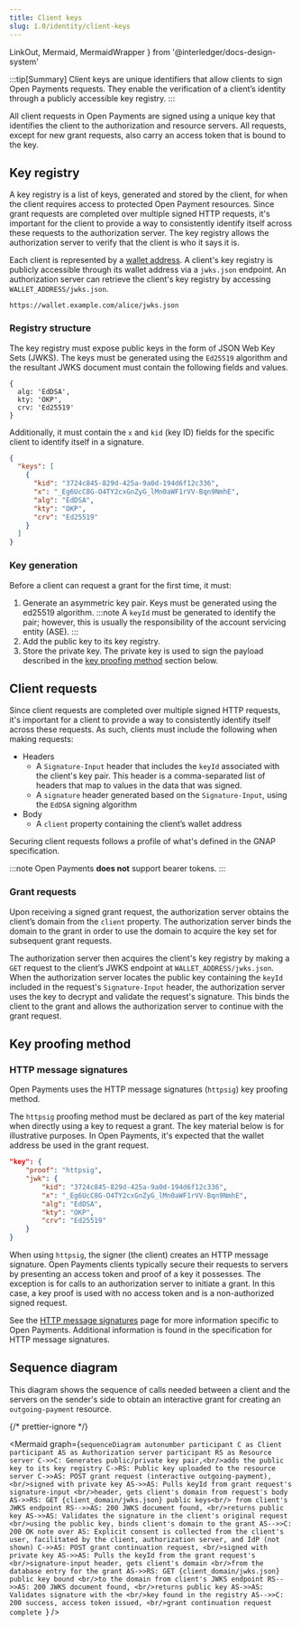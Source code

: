 ```yaml
---
title: Client keys
slug: 1.0/identity/client-keys
---
```


  LinkOut,
  Mermaid,
  MermaidWrapper
} from '@interledger/docs-design-system'

:::tip[Summary]
Client keys are unique identifiers that allow clients to sign Open Payments requests. They enable the verification of a client’s identity through a publicly accessible key registry.
:::

All client requests in Open Payments are signed using a unique key that identifies the client to the authorization and resource servers. All requests, except for new grant requests, also carry an access token that is bound to the key.

## Key registry

A key registry is a list of keys, generated and stored by the client, for when the client requires access to protected Open Payment resources. Since grant requests are completed over multiple signed HTTP requests, it's important for the client to provide a way to consistently identify itself across these requests to the authorization server. The key registry allows the authorization server to verify that the client is who it says it is.

Each client is represented by a [wallet address](/1.0/concepts/wallet-addresses). A client's key registry is publicly accessible through its wallet address via a `jwks.json` endpoint. An authorization server can retrieve the client's key registry by accessing `WALLET_ADDRESS/jwks.json`.

```http title="Example"
https://wallet.example.com/alice/jwks.json
```

### Registry structure

The key registry must expose public keys in the form of JSON Web Key Sets (JWKS). The keys must be generated using the `Ed25519` algorithm and the resultant JWKS document must contain the following fields and values.

```
{
  alg: 'EdDSA',
  kty: 'OKP',
  crv: 'Ed25519'
}
```

Additionally, it must contain the `x` and `kid` (key ID) fields for the specific client to identify itself in a signature.

```json title="Example: https://wallet.example.com/alice/jwks.json"
{
  "keys": [
    {
      "kid": "3724c845-829d-425a-9a0d-194d6f12c336",
      "x": "_Eg6UcC8G-O4TY2cxGnZyG_lMn0aWF1rVV-Bqn9NmhE",
      "alg": "EdDSA",
      "kty": "OKP",
      "crv": "Ed25519"
    }
  ]
}
```

### Key generation

Before a client can request a grant for the first time, it must:

1. Generate an asymmetric key pair. Keys must be generated using the <LinkOut href="https://datatracker.ietf.org/doc/html/rfc8032">ed25519 algorithm</LinkOut>.
   :::note
   A `keyId` must be generated to identify the pair; however, this is usually the responsibility of the account servicing entity (ASE).
   :::
2. Add the public key to its key registry.
3. Store the private key. The private key is used to sign the payload described in the [key proofing method](#key-proofing-method) section below.

## Client requests

Since client requests are completed over multiple signed HTTP requests, it's important for a client to provide a way to consistently identify itself across these requests. As such, clients must include the following when making requests:

* Headers
  * A `Signature-Input` header that includes the `keyId` associated with the client's key pair. This header is a comma-separated list of headers that map to values in the data that was signed.
  * A `signature` header generated based on the `Signature-Input`, using the `EdDSA` signing algorithm
* Body
  * A `client` property containing the client’s wallet address

Securing client requests follows a profile of what's defined in the <LinkOut href="https://datatracker.ietf.org/doc/html/draft-ietf-gnap-core-protocol#name-securing-requests-from-the-">GNAP specification</LinkOut>.

:::note
Open Payments **does not** support bearer tokens.
:::

### Grant requests

Upon receiving a signed grant request, the authorization server obtains the client’s domain from the `client` property. The authorization server binds the domain to the grant in order to use the domain to acquire the key set for subsequent grant requests.

The authorization server then acquires the client's key registry by making a `GET` request to the client’s JWKS endpoint at `WALLET_ADDRESS/jwks.json`. When the authorization server locates the public key containing the `keyId` included in the request's `Signature-Input` header, the authorization server uses the key to decrypt and validate the request's signature. This binds the client to the grant and allows the authorization server to continue with the grant request.

## Key proofing method

### HTTP message signatures

Open Payments uses the <LinkOut href="https://datatracker.ietf.org/doc/html/draft-ietf-gnap-core-protocol#name-http-message-signatures">HTTP message signatures</LinkOut> (`httpsig`) key proofing method.

The `httpsig` proofing method must be declared as part of the key material when directly using a key to request a grant. The key material below is for illustrative purposes. In Open Payments, it's expected that the wallet address be used in the grant request.

```json title="Example"
"key": {
    "proof": "httpsig",
    "jwk": {
        "kid": "3724c845-829d-425a-9a0d-194d6f12c336",
        "x": "_Eg6UcC8G-O4TY2cxGnZyG_lMn0aWF1rVV-Bqn9NmhE",
        "alg": "EdDSA",
        "kty": "OKP",
        "crv": "Ed25519"
    }
}
```

When using `httpsig`, the signer (the client) creates an HTTP message signature. Open Payments clients typically secure their requests to servers by presenting an access token and proof of a key it possesses. The exception is for calls to an authorization server to initiate a grant. In this case, a key proof is used with no access token and is a non-authorized signed request.

See the [HTTP message signatures](/1.0/identity/http-signatures) page for more information specific to Open Payments. Additional information is found in the <LinkOut href="https://datatracker.ietf.org/doc/html/rfc9421">specification</LinkOut> for HTTP message signatures.

## Sequence diagram

This diagram shows the sequence of calls needed between a client and the servers on the sender's side to obtain an interactive grant for creating an `outgoing-payment` resource.

<MermaidWrapper client:load>
  {/* prettier-ignore */}

  <Mermaid
    graph={`sequenceDiagram
    autonumber
    participant C as Client
    participant AS as Authorization server
    participant RS as Resource server
    C->>C: Generates public/private key pair,<br/>adds the public key to its key registry
    C->RS: Public key uploaded to the resource server
    C->>AS: POST grant request (interactive outgoing-payment), <br/>signed with private key
    AS->>AS: Pulls keyId from grant request's signature-input <br/>header, gets client's domain from request's body
    AS->>RS: GET {client_domain/jwks.json} public keys<br/> from client's JWKS endpoint
    RS-->>AS: 200 JWKS document found, <br/>returns public key
    AS->>AS: Validates the signature in the client's original request <br/>using the public key, binds client's domain to the grant
    AS-->>C: 200 OK
    note over AS: Explicit consent is collected from the client's user, facilitated by the client, authorization server, and IdP (not shown)
    C->>AS: POST grant continuation request, <br/>signed with private key
    AS->>AS: Pulls the keyId from the grant request's <br/>signature-input header, gets client's domain <br/>from the database entry for the grant
    AS->>RS: GET {client_domain/jwks.json} public key bound <br/>to the domain from client's JWKS endpoint
    RS-->>AS: 200 JWKS document found, <br/>returns public key
    AS->>AS: Validates signature with the <br/>key found in the registry
    AS-->>C: 200 success, access token issued, <br/>grant continuation request complete
`}
  />
</MermaidWrapper>
